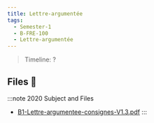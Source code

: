 ```yaml
---
title: Lettre-argumentée
tags:
  - Semester-1
  - B-FRE-100
  - Lettre-argumentée
---
```

> Timeline: ?


## Files 📂

:::note 2020 Subject and Files
- [B1-Lettre-argumentee-consignes-V1.3.pdf](https://github.com/Studio-17/Epitech-Subjects/raw/main/Semester-1/B-FRE-100/Lettre-argumentée/B1-Lettre-argumentee-consignes-V1.3.pdf)
:::
